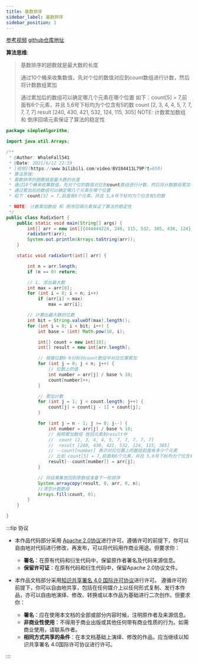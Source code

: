 ```yaml
---
title: 基数排序
sidebar_label: 基数排序
sidebar_position: 1
---
```


[参考视频](https://www.bilibili.com/video/BV184411L79P?t=650)
[github仓库地址](https://github.com/whalefall541/learn4Algorithm)

 **算法思维**: 

> 基数排序的趟数就是最大数的长度
>
> 通过10个桶来收集数值，先对个位的数值对应到count数组进行计数，然后将计数数组累加 
>
> 通过累加后的数组可以确定哪几个元素在哪个位置
> 如下：count[5] = 7,前面有6个元素，并且 5,6号下标均为个位含有5的数
> count [2, 3, 4, 4, 5, 7, 7, 7, 7, 7]
> result [240, 430, 421, 532, 124, 115, 305]
> NOTE: 计数累加数组 和 倒序回填元素保证了算法的稳定性

```java
package simpleAlgorithm;

import java.util.Arrays;

/**
 * @Author: WhaleFall541
 * @Date: 2021/6/12 22:59
 * [视频](https://www.bilibili.com/video/BV184411L79P?t=650)
 * 算法思维:
 * 基数排序的趟数就是最大数的长度
 * 通过10个桶来收集数值，先对个位的数值对应到count数组进行计数，然后将计数数组累加
 * 通过累加后的数组可以确定哪几个元素在哪个位置
 * 如下：count[5] = 7,前面有6个元素，并且 5,6号下标均为个位含有5的数

 * NOTE: 计数累加数组 和 倒序回填元素保证了算法的稳定性
 */
public class RadixSort {
    public static void main(String[] args) {
        int[] arr = new int[]{444444224, 240, 115, 532, 305, 430, 124};
        radixSort(arr);
        System.out.println(Arrays.toString(arr));
    }

    static void radixSort(int[] arr) {

        int n = arr.length;
        if (n == 0) return;

        // 1. 求出最大数
        int max = arr[0];
        for (int i = 0; i < n; i++)
            if (arr[i] > max)
                max = arr[i];

        // 计算出最大数的位数
        int bit = String.valueOf(max).length();
        for (int i = 0; i < bit; i++) {
            int base = (int) Math.pow(10, i);

            int[] count = new int[10];
            int[] result = new int[arr.length];

            // 根据位数0-9分别对count数组中对应位置累加
            for (int j = 0; j < n; j++) {
                // 位数上的值
                int number = arr[j] / base % 10;
                count[number]++;
            }

            // 累加计数
            for (int j = 1; j < count.length; j++) {
                count[j] = count[j - 1] + count[j];
            }

            for (int j = n - 1; j >= 0; j--) {
                int number = arr[j] / base % 10;
                // 按照累加数组 放回元素到result中
                //  count [2, 3, 4, 4, 5, 7, 7, 7, 7, 7]
                //  result [240, 430, 421, 532, 124, 115, 305]
                // --count[number] 表示对应位置上的数组前面有多少个元素
                // 比如 count[5] = 7,前面有6个元素，并且 5,6号下标均为个位含有5的数
                result[--count[number]] = arr[j];
            }

            // 将结果集放回到原数组准备下一轮排序
            System.arraycopy(result, 0, arr, 0, n);
            //清空计数数组
            Arrays.fill(count, 0);
        }
    }

}
```

:::tip 协议

-   本作品代码部分采用 [Apache 2.0协议](https://www.apache.org/licenses/LICENSE-2.0)进行许可。遵循许可的前提下，你可以自由地对代码进行修改，再发布，可以将代码用作商业用途。但要求你：
    -   **署名**：在原有代码和衍生代码中，保留原作者署名及代码来源信息。
    -   **保留许可证**：在原有代码和衍生代码中，保留Apache 2.0协议文件。

-   本作品文档部分采用[知识共享署名 4.0 国际许可协议](http://creativecommons.org/licenses/by/4.0/)进行许可。 遵循许可的前提下，你可以自由地共享，包括在任何媒介上以任何形式复制、发行本作品，亦可以自由地演绎、修改、转换或以本作品为基础进行二次创作。但要求你：
    -   **署名**：应在使用本文档的全部或部分内容时候，注明原作者及来源信息。
    -   **非商业性使用**：不得用于商业出版或其他任何带有商业性质的行为。如需商业使用，请联系作者。
    -   **相同方式共享的条件**：在本文档基础上演绎、修改的作品，应当继续以知识共享署名 4.0国际许可协议进行许可。

:::
